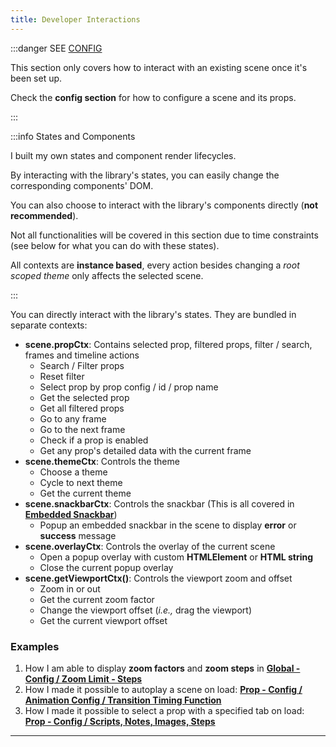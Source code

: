 ```yaml
---
title: Developer Interactions
---
```



:::danger SEE [CONFIG](../global-config)

This section only covers how to interact with an existing scene once it's been set up.

Check the **config section** for how to configure a scene and its props.

:::

:::info States and Components

I built my own states and component render lifecycles.

By interacting with the library's states, you can easily change the corresponding components' DOM.

You can also choose to interact with the library's components directly (**not recommended**).

Not all functionalities will be covered in this section due to time constraints (see below for what you can do with these states).

All contexts are **instance based**, every action besides changing a *root scoped theme* only affects the selected scene.

:::

You can directly interact with the library's states. They are bundled in separate contexts:

* **scene.propCtx**: Contains selected prop, filtered props, filter / search, frames and timeline actions
    * Search / Filter props
    * Reset filter
    * Select prop by prop config / id / prop name
    * Get the selected prop
    * Get all filtered props
    * Go to any frame
    * Go to the next frame
    * Check if a prop is enabled
    * Get any prop's detailed data with the current frame
* **scene.themeCtx**: Controls the theme
    * Choose a theme
    * Cycle to next theme
    * Get the current theme
* **scene.snackbarCtx**: Controls the snackbar (This is all covered in **[Embedded Snackbar](embedded-snackbar)**)
    * Popup an embedded snackbar in the scene to display **error** or **success** message
* **scene.overlayCtx**: Controls the overlay of the current scene
    * Open a popup overlay with custom **HTMLElement** or **HTML string**
    * Close the current popup overlay
* **scene.getViewportCtx()**: Controls the viewport zoom and offset
    * Zoom in or out
    * Get the current zoom factor
    * Change the viewport offset (*i.e.,* drag the viewport)
    * Get the current viewport offset

### Examples

1. How I am able to display **zoom factors** and **zoom steps** in **[Global - Config / Zoom Limit - Steps](../global-config/viewport/viewport-zoom)**
2. How I made it possible to autoplay a scene on load: **[Prop - Config / Animation Config / Transition Timing Function](../prop-config/animation-config/transition-timing-function)**
3. How I made it possible to select a prop with a specified tab on load: **[Prop - Config / Scripts, Notes, Images, Steps](../prop-config/prop-dialog-properties)**

---

<DocCardList items={useCurrentSidebarCategory().items}/>
